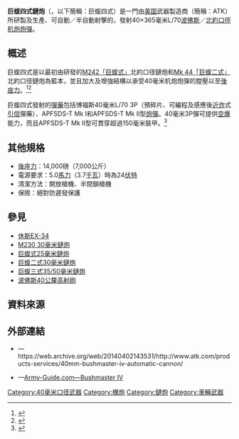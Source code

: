 {{noteTA
|G1=軍事
|G2=長度單位
|1=zh-hans:博福斯;zh-hk:波佛斯;zh-tw:波佛斯;
|2=zh:电动机;zh-hans:电动机;zh-hant:馬達;zh-cn:电动机;zh-tw:馬達;zh-hk:摩打;zh-mo:摩打;
|3=zh-cn:步兵战车;zh-tw:裝步戰車;zh-hk:步兵戰車;
}}
{{Infobox Weapon
|name= 巨蝮四式鏈炮<br />{{Lang|en|Bushmaster IV}}
|image= 
|image_size= 300px 
|caption= 
|origin= {{flagcountry|United States}}
|type= {{Link-en|鏈炮|Chain gun}}
<!-- Type selection -->
|is_ranged= yes
|is_bladed= 
|is_explosive= 
|is_artillery= yes
|is_vehicle= 
|is_missile= 
|is_UK= 
<!-- Service history -->
|service= 
|used_by= 
|wars= 
<!-- Production history -->
|designer= {{Link-en|阿連特科技系統|Alliant Techsystems|阿連特科技系統公司}}（ATK）
|design_date= 
|manufacturer= 阿連特科技系統公司（ATK）
|unit_cost= 
|production_date= 
|number= 
|variants= 
<!-- General specifications -->
|spec_label= 
|weight= <div class="NavFrame collapsed" style="color: black; background-color: #FFFFFF; margin: 0 auto; padding: 0 10px; text-align: left;"><div class="NavHead" style="background-color: #FFFFFF; margin: 0 auto; padding: 0 10px; font-weight:normal;"></div><div class="NavContent" style="background-color: #FFFFFF; margin: 0 auto; padding: 0 10px;">
* [[機匣|機匣]]：198.22[[千克|千克]]（437[[磅|磅]]）
* 供彈器：29.48公斤（65磅）
* [[槍管|槍管]]：138.35公斤（305磅）<ref>包括槍管、驅動用電動機、緩衝系統和整體式雙向供彈器。</ref>
* 整體：366.05公斤（807磅）
</div>
</div>
|length= 4,018.03[[毫米|毫米]]（158.19[[英寸|英寸]]，13.18[[英尺|英尺]]）
|part_length= 
|width= 430.28毫米（16.94英吋，1.41英尺）
|height= 478.28毫米（18.83英吋，1.57英尺）
|diameter= 
|crew= 
<!-- Ranged weapon specifications --> 
|cartridge= 40×365毫米L/70[[波佛斯公司|波佛斯]]／[[北大西洋公约组织|北約]][[口徑|口徑]]
|caliber= 40毫米（1.57英吋）
|barrels= 1根，[[膛線|線膛]]
|action= <div class="NavFrame collapsed" style="color: black; background-color: #FFFFFF; margin: 0 auto; padding: 0 10px; text-align: left;"><div class="NavHead" style="background-color: #FFFFFF; margin: 0 auto; padding: 0 10px; font-weight:normal;"></div><div class="NavContent" style="background-color: #FFFFFF; margin: 0 auto; padding: 0 10px;">
* 可[[開放式槍栓|開放]]及半閉鎖式[[槍栓|槍栓]]
* 向前拋殼
</div>
</div>
|mode= {{Link-en|半自動槍械|Semi-automatic firearm|半自動}}、[[自動火器|全自動]]，可[[擊發調變槍械|擊發調變]]
|rate= <div class="NavFrame collapsed" style="color: black; background-color: #FFFFFF; margin: 0 auto; padding: 0 10px; text-align: left;"><div class="NavHead" style="background-color: #FFFFFF; margin: 0 auto; padding: 0 10px; font-weight:normal;"></div><div class="NavContent" style="background-color: #FFFFFF; margin: 0 auto; padding: 0 10px;">
* 半自動
* 循環射速：不明
</div>
</div>
|velocity= 1,021[[米每秒|米／秒]]（3,349.74[[英尺每秒|英尺／秒]]）
|range= 
|max_range= 12,500[[米_(单位)|公尺]]（13,670.17[[码|码]]，41,010.5[[英尺|英尺]]）
|feed= 無鏈彈藥，供彈器內置於武器中，24[[伏特|伏特]]時出力為53.0馬力（3.7千瓦）<br />裝上了雙向輸彈槽使其可以兩邊同時供彈
|sights= [[火控系統|火控系統]]
<!-- 火炮規格 -->
|breech= 
|recoil= 
|carriage= 
|elevation= 
|traverse= 
<!-- 刃器規格 --> 
|blade_type= 
|hilt_type= 
|sheath_type= 
|head_type= 
|haft_type= 
<!-- 爆炸物內填炸藥規格 --> 
|filling= 
|filling_weight= 
|detonation= 
|yield= 
<!-- 車輛/飛彈規格 -->
|armour= 
|primary_armament= 
|secondary_arament= 
|engine= 
|engine_power= 
|transmission= 
|payload_capacity= 
|fuel_capacity= 
|pw_ratio= 
|suspension= 
|clearance= 
|vehicle_range= 
|speed= 
|guidance= 
|steering= 
<!-- Missiles only -->
|wingspan= 
|propellant= 
|ceiling= 
|altitude= 
|depth= 
|boost= 
|accuracy= 
|launch_platform= 
|transport= 
}}

'''巨蝮四式鏈炮'''（{{Lang-en|Bushmaster IV}}，以下簡稱：巨蝮四式）是一門由[[美国|美国]]武器製造商{{Link-en|阿連特科技系統|Alliant Techsystems|阿連特科技系統公司}}（簡稱：ATK）所研製及生產、可自動／半自動射擊的{{Link-en|鏈炮|Chain gun}}，發射40×365毫米L/70[[波佛斯公司|波佛斯]]／[[北大西洋公约组织|北約]][[口徑|口徑]][[机炮|机炮]][[炮彈|炮彈]]。

== 概述 ==
巨蝮四式是以最初由{{Link-en|阿連特科技系統|Alliant Techsystems|阿連特科技系統公司}}研發的[[M242巨蝮式鏈炮|M242「巨蝮式」]]{{Link-en|25毫米口径|25 mm caliber|25×137毫米}}北約口径鏈炮和[[Mk_44巨蝮二式鏈炮|Mk 44「巨蝮二式」]]{{Link-en|30毫米口径|30 mm caliber|30×173毫米}}北約口径鏈炮為藍本，並且加大及增強結構以承受40毫米机炮炮彈的膛壓以至[[後座力|後座力]]。<ref>{{cite web |url=https://www.atk.com/products-services/40mm-bushmaster-iv-automatic-cannon/ |title=存档副本 |accessdate=2016-07-13 |deadurl=yes |archiveurl=https://web.archive.org/web/20140402143531/http://www.atk.com/products-services/40mm-bushmaster-iv-automatic-cannon/ |archivedate=2014-04-02 }}</ref><ref>{{Cite web |url=http://www.armytimes.com/article/20131108/NEWS/311080016/Bigger-badder-Bushmaster-cannon-works |title=存档副本 |access-date=2016-07-13 |archive-date=2013-12-30 |archive-url=https://archive.is/20131230091159/http://www.armytimes.com/article/20131108/NEWS/311080016/Bigger-badder-Bushmaster-cannon-works |dead-url=no }}</ref>

巨蝮四式發射的[[彈藥|彈藥]]包括博福斯40毫米L/70 3P（預碎片、可編程及感應後[[近炸引信|近炸]]式[[引信|引信]]彈藥）、APFSDS-T Mk I和APFSDS-T Mk II型[[炮彈|炮彈]]。40毫米3P彈可提供[[空中爆炸|空爆]]{{Link-en|空爆彈藥|Airburst round|彈藥}}能力，而且APFSDS-T Mk II型可貫穿超過150毫米裝甲。<ref>{{cite web |url=http://www.dtic.mil/ndia/2003gun/boren.pdf |title=存档副本 |accessdate=2013-12-30 |deadurl=yes |archiveurl=https://web.archive.org/web/20130228164346/http://www.dtic.mil/ndia/2003gun/boren.pdf |archivedate=2013-02-28 }}</ref>

== 其他規格 ==
* [[後座力|後座力]]：14,000磅（7,000公斤）
* 電源要求：5.0[[馬力|馬力]]（3.7[[千瓦|千瓦]]）時為24[[伏特|伏特]]
* 清潔方法：開放槍機、半閉鎖槍機
* 保險：絕對防遲發保護

== 參見 ==
* [[休斯EX-34鏈炮|休斯EX-34]]
* [[M230鏈炮|M230 30毫米鏈炮]]
* [[M242巨蝮式鏈炮|巨蝮式25毫米鏈炮]]
* [[Mk_44巨蝮二式鏈炮|巨蝮二式30毫米鏈炮]]
* [[巨蝮三式鏈炮|巨蝮三式35/50毫米鏈炮]]
* [[波佛斯40公釐高射砲|波佛斯40公釐高射砲]]

== 資料來源 ==
<div class="references-small">
<references />
</div>

== 外部連結 ==
* {{en icon}}—https://web.archive.org/web/20140402143531/http://www.atk.com/products-services/40mm-bushmaster-iv-automatic-cannon/
* {{en icon}}—[http://www.army-guide.com/eng/product3369.html Army-Guide.com—Bushmaster IV] {{Wayback|url=http://www.army-guide.com/eng/product3369.html |date=20160626184135 }}

[[Category:40毫米口径武器|Category:40毫米口径武器]]
[[Category:機炮|Category:機炮]]
[[Category:鏈炮|Category:鏈炮]]
[[Category:車輛武器|Category:車輛武器]]